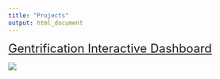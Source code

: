 ```yaml
---
title: "Projects"
output: html_document
---
```


<font size = "5"> <a href="gent_dashboard.html" title="Gentrification Interactive Dashboard">Gentrification Interactive Dashboard</a></font>

<a href = "https://samfraley.github.io">
![](images/gent_dashboard.png)